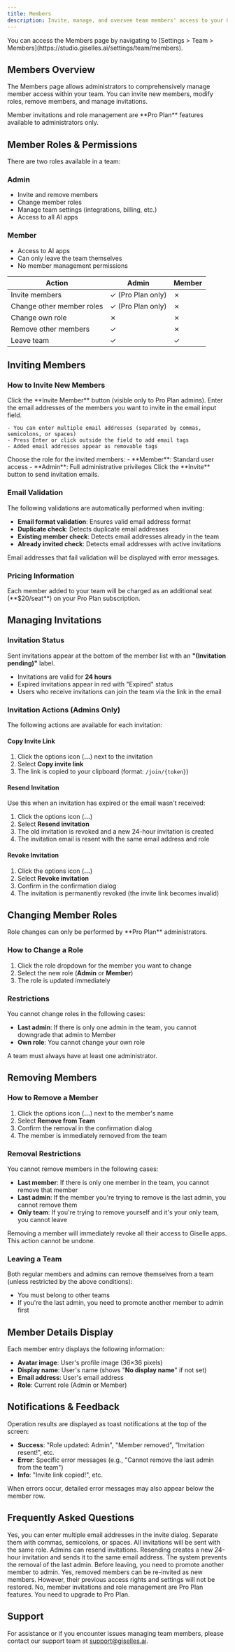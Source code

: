 ```yaml
---
title: Members
description: Invite, manage, and oversee team members' access to your Giselle apps.
---
```


<Info>
You can access the Members page by navigating to [Settings > Team > Members](https://studio.giselles.ai/settings/team/members).
</Info>

## Members Overview

The Members page allows administrators to comprehensively manage member access within your team. You can invite new members, modify roles, remove members, and manage invitations.

<Note>
Member invitations and role management are **Pro Plan** features available to administrators only.
</Note>

## Member Roles & Permissions

There are two roles available in a team:

### Admin

- Invite and remove members
- Change member roles
- Manage team settings (integrations, billing, etc.)
- Access to all AI apps

### Member

- Access to AI apps
- Can only leave the team themselves
- No member management permissions

| Action | Admin | Member |
|--------|-------|--------|
| Invite members | ✓ (Pro Plan only) | ✗ |
| Change other member roles | ✓ (Pro Plan only) | ✗ |
| Change own role | ✗ | ✗ |
| Remove other members | ✓ | ✗ |
| Leave team | ✓ | ✓ |

## Inviting Members

### How to Invite New Members

<Steps>
  <Step title="Open the invite dialog">
    Click the **Invite Member** button (visible only to Pro Plan admins).
  </Step>

  <Step title="Enter email addresses">
    Enter the email addresses of the members you want to invite in the email input field.

    - You can enter multiple email addresses (separated by commas, semicolons, or spaces)
    - Press Enter or click outside the field to add email tags
    - Added email addresses appear as removable tags
  </Step>

  <Step title="Select a role">
    Choose the role for the invited members:
    - **Member**: Standard user access
    - **Admin**: Full administrative privileges
  </Step>

  <Step title="Send invitations">
    Click the **Invite** button to send invitation emails.
  </Step>
</Steps>

### Email Validation

The following validations are automatically performed when inviting:

- **Email format validation**: Ensures valid email address format
- **Duplicate check**: Detects duplicate email addresses
- **Existing member check**: Detects email addresses already in the team
- **Already invited check**: Detects email addresses with active invitations

Email addresses that fail validation will be displayed with error messages.

### Pricing Information

<Warning>
Each member added to your team will be charged as an additional seat (**$20/seat**) on your Pro Plan subscription.
</Warning>

## Managing Invitations

### Invitation Status

Sent invitations appear at the bottom of the member list with an **"(Invitation pending)"** label.

- Invitations are valid for **24 hours**
- Expired invitations appear in red with "Expired" status
- Users who receive invitations can join the team via the link in the email

### Invitation Actions (Admins Only)

The following actions are available for each invitation:

#### Copy Invite Link

1. Click the options icon (**...**) next to the invitation
2. Select **Copy invite link**
3. The link is copied to your clipboard (format: `/join/{token}`)

#### Resend Invitation

Use this when an invitation has expired or the email wasn't received:

1. Click the options icon (**...**)
2. Select **Resend invitation**
3. The old invitation is revoked and a new 24-hour invitation is created
4. The invitation email is resent with the same email address and role

#### Revoke Invitation

1. Click the options icon (**...**)
2. Select **Revoke invitation**
3. Confirm in the confirmation dialog
4. The invitation is permanently revoked (the invite link becomes invalid)

## Changing Member Roles

<Note>
Role changes can only be performed by **Pro Plan** administrators.
</Note>

### How to Change a Role

1. Click the role dropdown for the member you want to change
2. Select the new role (**Admin** or **Member**)
3. The role is updated immediately

### Restrictions

You cannot change roles in the following cases:

- **Last admin**: If there is only one admin in the team, you cannot downgrade that admin to Member
- **Own role**: You cannot change your own role

<Warning>
A team must always have at least one administrator.
</Warning>

## Removing Members

### How to Remove a Member

1. Click the options icon (**...**) next to the member's name
2. Select **Remove from Team**
3. Confirm the removal in the confirmation dialog
4. The member is immediately removed from the team

### Removal Restrictions

You cannot remove members in the following cases:

- **Last member**: If there is only one member in the team, you cannot remove that member
- **Last admin**: If the member you're trying to remove is the last admin, you cannot remove them
- **Only team**: If you're trying to remove yourself and it's your only team, you cannot leave

<Warning>
Removing a member will immediately revoke all their access to Giselle apps. This action cannot be undone.
</Warning>

### Leaving a Team

Both regular members and admins can remove themselves from a team (unless restricted by the above conditions):

- You must belong to other teams
- If you're the last admin, you need to promote another member to admin first

## Member Details Display

Each member entry displays the following information:

- **Avatar image**: User's profile image (36×36 pixels)
- **Display name**: User's name (shows "**No display name**" if not set)
- **Email address**: User's email address
- **Role**: Current role (Admin or Member)

## Notifications & Feedback

Operation results are displayed as toast notifications at the top of the screen:

- **Success**: "Role updated: Admin", "Member removed", "Invitation resent!", etc.
- **Error**: Specific error messages (e.g., "Cannot remove the last admin from the team")
- **Info**: "Invite link copied!", etc.

When errors occur, detailed error messages may also appear below the member row.

## Frequently Asked Questions

<AccordionGroup>
  <Accordion title="Can I invite multiple members at once?">
    Yes, you can enter multiple email addresses in the invite dialog. Separate them with commas, semicolons, or spaces. All invitations will be sent with the same role.
  </Accordion>

  <Accordion title="What should I do if an invitation expires?">
    Admins can resend invitations. Resending creates a new 24-hour invitation and sends it to the same email address.
  </Accordion>

  <Accordion title="What happens if the last admin leaves?">
    The system prevents the removal of the last admin. Before leaving, you need to promote another member to admin.
  </Accordion>

  <Accordion title="Can I re-invite a member after removing them?">
    Yes, removed members can be re-invited as new members. However, their previous access rights and settings will not be restored.
  </Accordion>

  <Accordion title="Can I invite members on the Free Plan?">
    No, member invitations and role management are Pro Plan features. You need to upgrade to Pro Plan.
  </Accordion>
</AccordionGroup>

## Support

For assistance or if you encounter issues managing team members, please contact our support team at [support@giselles.ai](mailto:support@giselles.ai).

